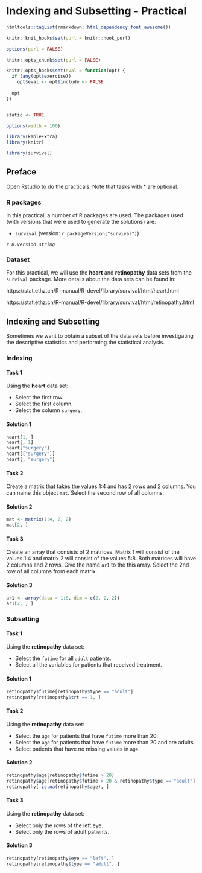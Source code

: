 # Indexing and Subsetting - Practical

```r
htmltools::tagList(rmarkdown::html_dependency_font_awesome())
```

```r
knitr::knit_hooks$set(purl = knitr::hook_purl)

options(purl = FALSE)

knitr::opts_chunk$set(purl = FALSE)
```

```r
knitr::opts_hooks$set(eval = function(opt) {
  if (any(opt$exercise))
    opt$eval <- opt$include <- FALSE
  
  opt
})


static <- TRUE

options(width = 100)

```

```r
library(kableExtra)
library(knitr)
```

```r
library(survival)
```

## Preface {data-progressive="FALSE"}

Open Rstudio to do the practicals. Note that tasks with \* are optional.

### R packages

In this practical, a number of R packages are used. The packages used (with versions that were used to generate the solutions) are:

-   `survival` (version: `r packageVersion("survival")`)

*`r R.version.string`*

### Dataset {.tabset .tabset-fade .tabset-pills}

For this practical, we will use the **heart** and **retinopathy** data sets from the `survival` package. More details about the data sets can be found in:

https://stat.ethz.ch/R-manual/R-devel/library/survival/html/heart.html

https://stat.ethz.ch/R-manual/R-devel/library/survival/html/retinopathy.html

## Indexing and Subsetting

Sometimes we want to obtain a subset of the data sets before investigating the descriptive statistics and performing the statistical analysis.

### Indexing {.tabset .tabset-fade .tabset-pills}

::: {.panel-tabset .nav-pills}
#### Task 1

Using the **heart** data set:\

-   Select the first row.\
-   Select the first column.\
-   Select the column `surgery`.

#### Solution 1

```r
heart[1, ]
heart[, 1]
heart["surgery"]
heart[["surgery"]]
heart[, "surgery"]
```
:::

::: {.panel-tabset .nav-pills}
#### Task 2

Create a matrix that takes the values 1:4 and has 2 rows and 2 columns. You can name this object `mat`. Select the second row of all columns.

#### Solution 2

```r
mat <- matrix(1:4, 2, 2)
mat[2, ]
```
:::

::: {.panel-tabset .nav-pills}
#### Task 3

Create an array that consists of 2 matrices. Matrix 1 will consist of the values 1:4 and matrix 2 will consist of the values 5:8. Both matrices will have 2 columns and 2 rows. Give the name `ar1` to the this array. Select the 2nd row of all columns from each matrix.

#### Solution 3

```r
ar1 <- array(data = 1:8, dim = c(2, 2, 2))
ar1[2, , ]
```
:::

### Subsetting {.tabset .tabset-fade .tabset-pills}

::: {.panel-tabset .nav-pills}
#### Task 1

Using the **retinopathy** data set:\

-   Select the `futime` for all `adult` patients.\
-   Select all the variables for patients that received treatment.\

#### Solution 1

```r
retinopathy$futime[retinopathy$type == "adult"]
retinopathy[retinopathy$trt == 1, ]
```
:::

::: {.panel-tabset .nav-pills}
#### Task 2

Using the **retinopathy** data set:\

-   Select the `age` for patients that have `futime` more than 20.\
-   Select the `age` for patients that have `futime` more than 20 and are adults.\
-   Select patients that have no missing values in `age`.

#### Solution 2

```r
retinopathy$age[retinopathy$futime > 20]
retinopathy$age[retinopathy$futime > 20 & retinopathy$type == "adult"]
retinopathy[!is.na(retinopathy$age), ]
```
:::

::: {.panel-tabset .nav-pills}
#### Task 3

Using the **retinopathy** data set:\

-   Select only the rows of the left eye.
-   Select only the rows of adult patients.

#### Solution 3

```r
retinopathy[retinopathy$eye == "left", ]
retinopathy[retinopathy$type == "adult", ]
```
:::
